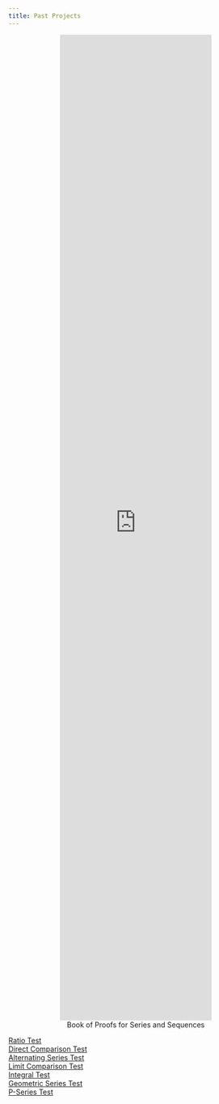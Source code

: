 ```yaml
---
title: Past Projects
---
```


<center>
![Book of Proofs for Series and Sequences](https://mathr.math.appstate.edu/s/8ba723dc65fc1a6ac6527/files/Repositories/hembreeja.github.io/Calculus%20_Test_Series_and_Sequences.pdf){width=50%, height=50%}
</center>

[Ratio Test](https://youtu.be/av947KCWf2U)  
[Direct Comparison Test](https://youtu.be/0tXxFPHzFFI)  
[Alternating Series Test](https://youtu.be/91qVGeyTl44)  
[Limit Comparison Test](https://youtu.be/AtbZZiSLemQ)  
[Integral Test](https://youtu.be/xRyXz_UZ14Q)  
[Geometric Series Test](https://youtu.be/KNrEAJeRIdo)  
[P-Series Test](https://youtu.be/4WChwIGKdaA)  